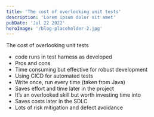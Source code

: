 ```yaml
---
title: 'The cost of overlooking unit tests'
description: 'Lorem ipsum dolor sit amet'
pubDate: 'Jul 22 2022'
heroImage: '/blog-placeholder-2.jpg'
---
```





The cost of overlooking unit tests
- code runs in test harness as developed
- Pros and cons
- Time consuming but effective for robust development
- Using CICD for automated tests
- Write once, run every time (taken from Java)
- Saves effort and time later in the project
- It’s an overlooked skill but worth investing time into
- Saves costs later in the SDLC
- Lots of risk mitigation and defect avoidance